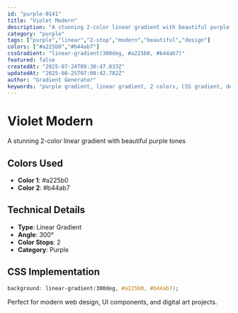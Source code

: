 ```yaml
---
id: "purple-0141"
title: "Violet Modern"
description: "A stunning 2-color linear gradient with beautiful purple tones"
category: "purple"
tags: ["purple","linear","2-stop","modern","beautiful","design"]
colors: ["#a225b0","#b44ab7"]
cssGradient: "linear-gradient(300deg, #a225b0, #b44ab7)"
featured: false
createdAt: "2025-07-24T09:30:47.833Z"
updatedAt: "2025-08-25T07:08:42.782Z"
author: "Gradient Generator"
keywords: "purple gradient, linear gradient, 2 colors, CSS gradient, design, #a225b0, #b44ab7"
---
```


# Violet Modern

A stunning 2-color linear gradient with beautiful purple tones

## Colors Used
- **Color 1**: #a225b0
- **Color 2**: #b44ab7

## Technical Details
- **Type**: Linear Gradient
- **Angle**: 300°
- **Color Stops**: 2
- **Category**: Purple

## CSS Implementation
```css
background: linear-gradient(300deg, #a225b0, #b44ab7);
```

Perfect for modern web design, UI components, and digital art projects.
